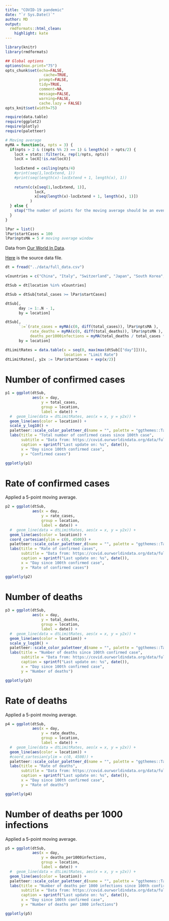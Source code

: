 ```yaml
---
title: "COVID-19 pandemic"
date: "`r Sys.Date()`"
author: MD
output:
  rmdformats::html_clean:
    highlight: kate
---
```


```r
library(knitr)
library(rmdformats)

## Global options
options(max.print="75")
opts_chunk$set(echo=FALSE,
	             cache=TRUE,
               prompt=FALSE,
               tidy=TRUE,
               comment=NA,
               message=FALSE,
               warning=FALSE, 
               cache.lazy = FALSE)
opts_knit$set(width=75)
```


```r
require(data.table)
require(ggplot2)
require(plotly)
require(paletteer)

# Moving average
myMA = function(x, npts = 3) {
  if(npts > 2 & ((npts %% 2) == 1) & length(x) > npts/2) {
    locX = stats::filter(x, rep(1/npts, npts))
    locX = locX[!is.na(locX)]
    
    locExtend = ceiling(npts/4)
    #print(seq(1,locExtend, 1))
    #print(seq(length(x)-locExtend + 1, length(x), 1))
    
    return(c(x[seq(1,locExtend, 1)], 
             locX,
             x[seq(length(x)-locExtend + 1, length(x), 1)])
           )
  } else {
    stop("The number of points for the moving average should be an even number greater than 2")
  }
}
```


```r
lPar = list()
lPar$startCases = 100
lPar$nptsMA = 5 # moving average window
```

Data from [Our World In Data](https://ourworldindata.org/coronavirus).

[Here](https://covid.ourworldindata.org/data/full_data.csv) is the source data file.


```r
dt = fread("../data/full_data.csv")

vCountries = c("China", "Italy", "Switzerland", "Japan", "South Korea", "Poland", "Germany", "Ireland", "Austria", "France", "United Kingdom", "United States", "Spain", "Netherlands")

dtSub = dt[location %in% vCountries]

dtSub = dtSub[total_cases >= lPar$startCases]

dtSub[, 
      day := 1:.N - 1, 
      by = location]

dtSub[, 
      `:=`(rate_cases = myMA(c(0, diff(total_cases)), lPar$nptsMA ),
           rate_deaths = myMA(c(0, diff(total_deaths)), lPar$nptsMA ),
           deaths_per1000infections = myMA(total_deaths / total_cases * 1000, lPar$nptsMA )), 
      by = location]

dtLimitRates = data.table(x = seq(0, max(max(dtSub[["day"]]))),
                          location = "Limit Rate")
dtLimitRates[, y2x := lPar$startCases + exp(x/2)]

```

# Number of confirmed cases

```r
p1 = ggplot(dtSub, 
            aes(x = day,
                y = total_cases,
                group = location,
                label = date)) +
  #  geom_line(data = dtLimitRates, aes(x = x, y = y2x)) +
  geom_line(aes(color = location)) +
  scale_y_log10() +
  paletteer::scale_color_paletteer_d(name = "", palette = "ggthemes::Tableau 20") +
  labs(title = "Total number of confirmed cases since 100th case",
       subtitle = "Data from: https://covid.ourworldindata.org/data/full_data.csv",
       caption = sprintf("Last update on: %s", date()),
       x = "Day since 100th confirmed case",
       y = "Confirmed cases")

ggplotly(p1)
```

# Rate of confirmed cases

Applied a 5-point moving average.

```r
p2 = ggplot(dtSub, 
            aes(x = day,
                y = rate_cases,
                group = location,
                label = date)) +
  #  geom_line(data = dtLimitRates, aes(x = x, y = y2x)) +
  geom_line(aes(color = location)) +
  coord_cartesian(ylim = c(0, 4500)) +
  paletteer::scale_color_paletteer_d(name = "", palette = "ggthemes::Tableau 20") +
  labs(title = "Rate of confirmed cases",
       subtitle = "Data from: https://covid.ourworldindata.org/data/full_data.csv",
       caption = sprintf("Last update on: %s", date()),
       x = "Day since 100th confirmed case",
       y = "Rate of confirmed cases")

ggplotly(p2)
```

# Number of deaths

```r
p3 = ggplot(dtSub, 
            aes(x = day,
                y = total_deaths,
                group = location,
                label = date)) +
  #  geom_line(data = dtLimitRates, aes(x = x, y = y2x)) +
  geom_line(aes(color = location)) +
  scale_y_log10() +
  paletteer::scale_color_paletteer_d(name = "", palette = "ggthemes::Tableau 20") +
  labs(title = "Number of deaths since 100th confirmed case",
       subtitle = "Data from: https://covid.ourworldindata.org/data/full_data.csv",
       caption = sprintf("Last update on: %s", date()),
       x = "Day since 100th confirmed case",
       y = "Number of deaths")

ggplotly(p3)
```


# Rate of deaths

Applied a 5-point moving average.

```r
p4 = ggplot(dtSub, 
            aes(x = day,
                y = rate_deaths,
                group = location,
                label = date)) +
  #  geom_line(data = dtLimitRates, aes(x = x, y = y2x)) +
  geom_line(aes(color = location)) +
  #coord_cartesian(ylim = c(0, 4500)) +
  paletteer::scale_color_paletteer_d(name = "", palette = "ggthemes::Tableau 20") +
  labs(title = "Rate of deaths",
       subtitle = "Data from: https://covid.ourworldindata.org/data/full_data.csv",
       caption = sprintf("Last update on: %s", date()),
       x = "Day since 100th confirmed case",
       y = "Rate of deaths")

ggplotly(p4)
```

# Number of deaths per 1000 infections

Applied a 5-point moving average.

```r
p5 = ggplot(dtSub, 
            aes(x = day,
                y = deaths_per1000infections,
                group = location,
                label = date)) +
  #  geom_line(data = dtLimitRates, aes(x = x, y = y2x)) +
  geom_line(aes(color = location)) +
  paletteer::scale_color_paletteer_d(name = "", palette = "ggthemes::Tableau 20") +
  labs(title = "Number of deaths per 1000 infections since 100th confirmed case",
       subtitle = "Data from: https://covid.ourworldindata.org/data/full_data.csv",
       caption = sprintf("Last update on: %s", date()),
       x = "Day since 100th confirmed case",
       y = "Number of deaths per 1000 infections")

ggplotly(p5)
```
